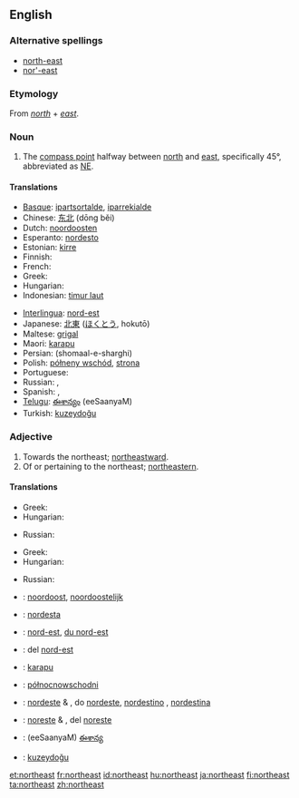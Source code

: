 {{see|Northeast}}
{{wikipedia|dab=northeast}}
==English==

===Alternative spellings===
*[[north-east]]
*[[nor'-east]]

===Etymology===
From ''[[north]]'' + ''[[east]]''.

===Noun===
{{en-noun|-}}

# The [[compass point]] halfway between [[north]] and [[east]], specifically 45°, abbreviated as [[NE]].

====Translations====
{{trans-top|compass point}}
* [[Basque]]: [[ipartsortalde]], [[iparrekialde]]
* Chinese: [[东北]] (dōng běi)
* Dutch: [[noordoosten]] {{n}}
* Esperanto: [[nordesto]]
* Estonian: [[kirre]]
* Finnish: {{t+|fi|koillinen}}
* French: {{t-|fr|nord-est|m}}
* Greek: {{t+|el|βορειοανατολικά|tr=voreioanatoliká|sc=Grek}}
* Hungarian: {{t|hu|északkelet}}
* Indonesian: [[timur laut]]
{{trans-mid}}
* [[Interlingua]]: [[nord-est]]
* Japanese: [[北東]] ([[ほくとう]], hokutō)
* Maltese: [[grigal]]
* Maori: [[karapu]]
* Persian: {{FAchar|[[شمال شرقی]]}} (shomaal-e-sharghi)
* Polish: [[półneny wschód]], [[strona]]
* Portuguese: {{t+|pt|nordeste|m}}
* Russian: {{t-|ru|северо-восток|m|tr=s'év'ero-vostók|sc=Cyrl}}, {{t|ru|норд-ост|m|tr=nord-ost|sc=Cyrl}}
* Spanish: {{t-|es|nordeste}}, {{t-|es|noreste|m}}
* [[Telugu]]: [[ఈశాన్యం]] (eeSaanyaM)
* Turkish: [[kuzeydoğu]]
{{trans-bottom}}

===Adjective===
{{en-adj}}

# Towards the northeast; [[northeastward]].
# Of or pertaining to the northeast; [[northeastern]].

====Translations====
{{trans-top|northeastward}}
* Greek: {{t|el|βορειοανατολικός|m|tr=voreioanatolikós|sc=Grek}}
* Hungarian: {{t|hu|északkeleti}}
{{trans-mid}}
* Russian: {{t|ru|северо-восточный|tr=s'év'ero-vostóčnyj|sc=Cyrl}}
{{trans-bottom}}

{{trans-top|northeastern}}
* Greek: {{t|el|βορειοανατολικός|m|tr=voreioanatolikós|sc=Grek}}
* Hungarian: {{t|hu|északkeleti}}
{{trans-mid}}
* Russian: {{t|ru|северо-восточный|tr=s'év'ero-vostóčnyj|sc=Cyrl}}
{{trans-bottom}}

{{checktrans-top}}
*{{ttbc|Dutch}}: [[noordoost]], [[noordoostelijk]]
*{{ttbc|Esperanto}}: [[nordesta]]
*{{ttbc|French}}: [[nord-est]], [[du nord-est]]
*{{ttbc|Interlingua}}: del [[nord-est]]
*{{ttbc|Maori}}: [[karapu]]
{{checktrans-mid}}
*{{ttbc|Polish}}: [[północnowschodni]]
*{{ttbc|Portuguese}}: [[nordeste]] {{m}} & {{f}},  do [[nordeste]], [[nordestino]] {{m}},  [[nordestina]] {{f}}
*{{ttbc|Spanish}}: [[noreste]] {{m}} & {{f}},  del [[noreste]]
*{{ttbc|Telugu}}: (eeSaanyaM) [[ఈశాన్య]]
*{{ttbc|Turkish}}: [[kuzeydoğu]]
{{checktrans-bottom}}

[[et:northeast]]
[[fr:northeast]]
[[id:northeast]]
[[hu:northeast]]
[[ja:northeast]]
[[fi:northeast]]
[[ta:northeast]]
[[zh:northeast]]
